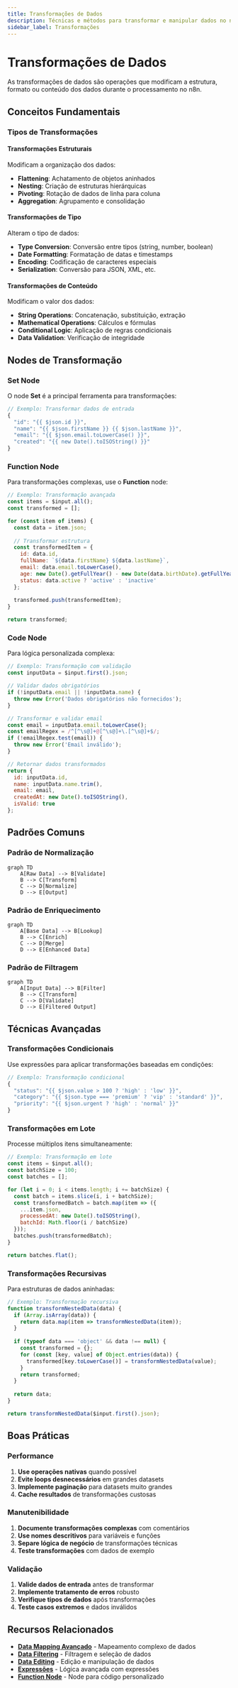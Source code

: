 ---
title: Transformações de Dados
description: Técnicas e métodos para transformar e manipular dados no n8n
sidebar_label: Transformações
---

# Transformações de Dados

As transformações de dados são operações que modificam a estrutura, formato ou conteúdo dos dados durante o processamento no n8n.

## Conceitos Fundamentais

### Tipos de Transformações

#### Transformações Estruturais
Modificam a organização dos dados:

- **Flattening**: Achatamento de objetos aninhados
- **Nesting**: Criação de estruturas hierárquicas
- **Pivoting**: Rotação de dados de linha para coluna
- **Aggregation**: Agrupamento e consolidação

#### Transformações de Tipo
Alteram o tipo de dados:

- **Type Conversion**: Conversão entre tipos (string, number, boolean)
- **Date Formatting**: Formatação de datas e timestamps
- **Encoding**: Codificação de caracteres especiais
- **Serialization**: Conversão para JSON, XML, etc.

#### Transformações de Conteúdo
Modificam o valor dos dados:

- **String Operations**: Concatenação, substituição, extração
- **Mathematical Operations**: Cálculos e fórmulas
- **Conditional Logic**: Aplicação de regras condicionais
- **Data Validation**: Verificação de integridade

## Nodes de Transformação

### Set Node
O node **Set** é a principal ferramenta para transformações:

```javascript
// Exemplo: Transformar dados de entrada
{
  "id": "{{ $json.id }}",
  "name": "{{ $json.firstName }} {{ $json.lastName }}",
  "email": "{{ $json.email.toLowerCase() }}",
  "created": "{{ new Date().toISOString() }}"
}
```

### Function Node
Para transformações complexas, use o **Function** node:

```javascript
// Exemplo: Transformação avançada
const items = $input.all();
const transformed = [];

for (const item of items) {
  const data = item.json;
  
  // Transformar estrutura
  const transformedItem = {
    id: data.id,
    fullName: `${data.firstName} ${data.lastName}`,
    email: data.email.toLowerCase(),
    age: new Date().getFullYear() - new Date(data.birthDate).getFullYear(),
    status: data.active ? 'active' : 'inactive'
  };
  
  transformed.push(transformedItem);
}

return transformed;
```

### Code Node
Para lógica personalizada complexa:

```javascript
// Exemplo: Transformação com validação
const inputData = $input.first().json;

// Validar dados obrigatórios
if (!inputData.email || !inputData.name) {
  throw new Error('Dados obrigatórios não fornecidos');
}

// Transformar e validar email
const email = inputData.email.toLowerCase();
const emailRegex = /^[^\s@]+@[^\s@]+\.[^\s@]+$/;
if (!emailRegex.test(email)) {
  throw new Error('Email inválido');
}

// Retornar dados transformados
return {
  id: inputData.id,
  name: inputData.name.trim(),
  email: email,
  createdAt: new Date().toISOString(),
  isValid: true
};
```

## Padrões Comuns

### Padrão de Normalização
```mermaid
graph TD
    A[Raw Data] --> B[Validate]
    B --> C[Transform]
    C --> D[Normalize]
    D --> E[Output]
```

### Padrão de Enriquecimento
```mermaid
graph TD
    A[Base Data] --> B[Lookup]
    B --> C[Enrich]
    C --> D[Merge]
    D --> E[Enhanced Data]
```

### Padrão de Filtragem
```mermaid
graph TD
    A[Input Data] --> B[Filter]
    B --> C[Transform]
    C --> D[Validate]
    D --> E[Filtered Output]
```

## Técnicas Avançadas

### Transformações Condicionais
Use expressões para aplicar transformações baseadas em condições:

```javascript
// Exemplo: Transformação condicional
{
  "status": "{{ $json.value > 100 ? 'high' : 'low' }}",
  "category": "{{ $json.type === 'premium' ? 'vip' : 'standard' }}",
  "priority": "{{ $json.urgent ? 'high' : 'normal' }}"
}
```

### Transformações em Lote
Processe múltiplos itens simultaneamente:

```javascript
// Exemplo: Transformação em lote
const items = $input.all();
const batchSize = 100;
const batches = [];

for (let i = 0; i < items.length; i += batchSize) {
  const batch = items.slice(i, i + batchSize);
  const transformedBatch = batch.map(item => ({
    ...item.json,
    processedAt: new Date().toISOString(),
    batchId: Math.floor(i / batchSize)
  }));
  batches.push(transformedBatch);
}

return batches.flat();
```

### Transformações Recursivas
Para estruturas de dados aninhadas:

```javascript
// Exemplo: Transformação recursiva
function transformNestedData(data) {
  if (Array.isArray(data)) {
    return data.map(item => transformNestedData(item));
  }
  
  if (typeof data === 'object' && data !== null) {
    const transformed = {};
    for (const [key, value] of Object.entries(data)) {
      transformed[key.toLowerCase()] = transformNestedData(value);
    }
    return transformed;
  }
  
  return data;
}

return transformNestedData($input.first().json);
```

## Boas Práticas

### Performance
1. **Use operações nativas** quando possível
2. **Evite loops desnecessários** em grandes datasets
3. **Implemente paginação** para datasets muito grandes
4. **Cache resultados** de transformações custosas

### Manutenibilidade
1. **Documente transformações complexas** com comentários
2. **Use nomes descritivos** para variáveis e funções
3. **Separe lógica de negócio** de transformações técnicas
4. **Teste transformações** com dados de exemplo

### Validação
1. **Valide dados de entrada** antes de transformar
2. **Implemente tratamento de erros** robusto
3. **Verifique tipos de dados** após transformações
4. **Teste casos extremos** e dados inválidos

## Recursos Relacionados

- **[Data Mapping Avançado](./data-mapping-avancado)** - Mapeamento complexo de dados
- **[Data Filtering](./data-filtering)** - Filtragem e seleção de dados
- **[Data Editing](./data-editing)** - Edição e manipulação de dados
- **[Expressões](../expressoes)** - Lógica avançada com expressões
- **[Function Node](../../integracoes/builtin-nodes/core-nodes/function)** - Node para código personalizado 